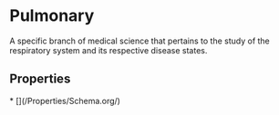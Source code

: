   
# Pulmonary

A specific branch of medical science that pertains to the study of the respiratory system and its respective disease states.

## Properties

<Grid>
* [](/Properties/Schema.org/)
</Grid>


